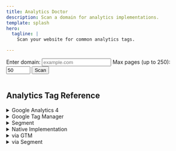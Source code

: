 ```yaml
---
title: Analytics Doctor
description: Scan a domain for analytics implementations.
template: splash
hero:
  tagline: |
    Scan your website for common analytics tags.

---
```

<div id="analytics-root">
  <form id="scan-form">
    <label for="domain">Enter domain:</label>
    <input type="text" id="domain" name="domain" placeholder="example.com" />
    <label for="max-pages">Max pages (up to 250):</label>
    <input type="number" id="max-pages" name="max-pages" min="1" max="250" value="50" />
    <button type="submit">Scan</button>
  </form>
  <div id="status"></div>
  <div id="progress-container">
    <div id="progress-bar"></div>
  </div>
  <div id="eta"></div>
  <div id="filter-panel" class="filter-panel"></div>
  <div id="summary" class="summary-panel"></div>
  <div id="table-wrapper">
    <table id="pages-table">
      <thead>
        <tr id="pages-header"></tr>
      </thead>
      <tbody id="pages-body"></tbody>
    </table>
  </div>
</div>

<script type="module" src="/js/analytics-doctor.js"></script>

<style>{`

#analytics-root {
  margin-top: 0;
}
#scan-form {
  display: flex;
  flex-wrap: wrap;
  gap: 0.5rem;
  margin-bottom: 1rem;
}
#progress-container {
  background: var(--sl-color-gray-4);
  height: 0.5rem;
  position: relative;
  margin-bottom: 0.5rem;
}
#progress-bar {
  background: var(--sl-color-primary);
  height: 100%;
  width: 0%;
}
.filter-panel label {
  display: inline-flex;
  align-items: center;
  margin-right: 1rem;
}
.summary-panel ul {
  padding-left: 1.5rem;
}
.analytics-cell {
  white-space: normal;
  word-break: break-word;
}

.analytics-pill {
  display: inline-block;
  padding: 0.1rem 0.4rem;
  margin-right: 0.25rem;
  border-radius: 0.5rem;
  background: whitesmoke;
  color: black;
  font-size: 0.75rem;
  text-decoration: none;
}

.analytics-pill.google-analytics { background: #fde2c6; }
.analytics-pill.google-tag-manager { background: #e0ecfa; }
.analytics-pill.segment { background: #e1faf3; }
.analytics-pill.meta-pixel { background: #e7f0fd; }
.analytics-pill.bing { background: #e3f1fd; }
.analytics-pill.adobe-analytics { background: #efe6fb; }
.analytics-pill.mixpanel { background: #f3e6ff; }
.analytics-pill.hotjar { background: #ffe8e8; }
.analytics-pill.amplitude { background: #e8ecff; }

.analytics-pill.method-native { background: #f7f7f7; }
.analytics-pill.method-gtm { background: #f0f0f0; }
.analytics-pill.method-segment { background: #e9e9e9; }

/* Table styling */
#table-wrapper {
  width: 90vw;
  max-height: 70vh;
  overflow-y: auto;
  overflow-x: hidden;
  position: relative;
  left: 50%;
  transform: translateX(-50%);
}

#pages-table {
  border-collapse: collapse;
  width: 100%;
  table-layout: auto;
}

#pages-table th,
#pages-table td {
  padding: 0.25rem 0.5rem;
  border: 1px solid var(--sl-color-gray-4);
  color: var(--sl-color-text);
}

#pages-table th {
  background: white;
  text-align: left;
}

#pages-table tr:nth-child(odd) {
  background: white;
}

#pages-table tr:nth-child(even) {
  background: whitesmoke;
}



`}</style>

<h2 id="analytics-reference">Analytics Tag Reference</h2>

<details id="google-analytics-note">
<summary>Google Analytics 4</summary>
GA4 tags send data to your Google Analytics property. The ID shown is your measurement ID.
</details>

<details id="google-tag-manager-note">
<summary>Google Tag Manager</summary>
This represents the GTM container embedded on the page. The ID is your container ID.
</details>

<details id="segment-note">
<summary>Segment</summary>
Analytics that are loaded through Segment. The ID refers to your Segment write key.
</details>

<details id="method-native">
<summary>Native Implementation</summary>
The tag is loaded directly on the page without a tag manager.
</details>

<details id="method-gtm">
<summary>via GTM</summary>
Tags fired through Google Tag Manager.
</details>

<details id="method-segment">
<summary>via Segment</summary>
Tags fired through Segment or similar customer data platforms.
</details>

